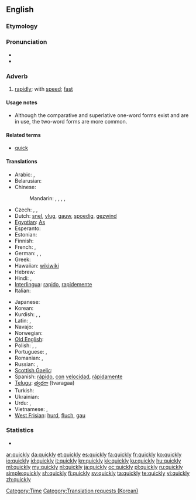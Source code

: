 ==English==

===Etymology===
{{suffix|quick|ly}}

===Pronunciation===
* {{IPA|/ˈkwɪkli/}}
* {{audio|en-us-quickly.ogg|Audio (US)}}

===Adverb===
{{en-adv|quicker|quickest|more}}

# [[rapidly]]; with [[speed]]; [[fast]]

====Usage notes====
* Although the comparative and superlative one-word forms exist and are in use, the two-word forms are more common.

====Related terms====
* [[quick]] {{qualifier|adjective}}

====Translations====
{{trans-top|rapidly, fast}}
* Arabic: {{t|ar|سرعة|tr=bi-súr3a|alt=بسرعة|sc=Arab}}, {{t|ar|عاجلا|tr=3aakhilan|alt=عاجلاً|sc=Arab}}
* Belarusian: {{t|be|хутка|tr=xútka|sc=Cyrl}}
* Chinese:
*: Mandarin: {{t-|cmn|迅速|alt=迅速地|tr=xùnsù de|sc=Hani}}, {{t-|cmn|快速|alt=快速地|tr=kuàisù de|sc=Hani}}, {{t-|cmn|急速|alt=急速地|tr=jísù de|sc=Hani}}, {{t-|cmn|趕快|alt=趕快地|sc=Hani}}, {{t-|cmn|赶快|alt=赶快地|tr=gǎnkuài de|sc=Hani}}
* Czech: {{t+|cs|rychle}}, {{t-|cs|honem}},  {{t|cs|valem}}
* Dutch: [[snel]], [[vlug]], [[gauw]], [[spoedig]], [[gezwind]]
* [[Egyptian]]: [[As]]
* Esperanto: {{t-|eo|rapide|xs=Esperanto}}
* Estonian: {{t|et|kiiresti}}
* Finnish: {{t+|fi|nopeasti}}
* French: {{t+|fr|rapidement}}, {{t|fr|vite}}
* German: {{t+|de|schnell}}, {{t+|de|rasch}}, {{t+|de|geschwind}}
* Greek: {{t+|el|γρήγορα}}
* Hawaiian: [[wikiwiki]]
* Hebrew: {{t+|he|מהר}}
* Hindi: {{t|hi|जल्दी|tr=jaldī se|alt=जल्दी से|sc=Deva}}, {{t|hi|जल्दी|tr=jaldī|sc=Deva}}
* [[Interlingua]]: [[rapido]], [[rapidemente]]
* Italian: {{t+|it|rapidamente|m}}
{{trans-mid}}
* Japanese: {{t|ja|はやい|tr=[[はやく]], hayaku|alt=速く|sc=Jpan}}
* Korean: {{t|ko|빨리|tr=ppalli|sc=Kore}}
* Kurdish: {{ku-Arab|[[به‌هه‌ڵه‌داوان]]}}, {{ku-Arab|[[به‌ په‌له‌وه‌]]}}, {{ku-Arab|[[به‌گورجی]]}}
* Latin: {{t-|la|cito}}, {{t-|la|celeriter}}
* Navajo: {{tø|nv|hah}}
* Norwegian: {{t+|no|fort}}
* [[Old English]]: {{t-|ang|hrædlice|alt=hrædlīċe|xs=Old English}}
* Polish: {{t|pl|szybko}}, {{t|pl|prędko}}, {{t|pl|bystro}}
* Portuguese: {{t+|pt|rápido}}, {{t+|pt|rapidamente}}
* Romanian: {{t-|ro|rapid}}, {{t-|ro|repede}}
* Russian: {{t|ru|быстро|tr=býstro}}, {{t|ru|скоро|tr=skóro|sc=Cyrl}}
* [[Scottish Gaelic]]: {{t|gd|gu grad}}
* Spanish: [[rápido]], [[con]] [[velocidad]], [[rápidamente]]
* [[Telugu]]: [[త్వరగా]] (tvaragaa)
* Turkish: {{t+|tr|çabuk}}
* Ukrainian: {{t|uk|швидко|tr=švýdko|sc=Cyrl}}
* Urdu: {{t|ur|جلدی|tr=jaldī se|alt=جلدی سے|sc=ur-Arab}}, {{t|ur|جلدی|tr=jaldī|sc=ur-Arab}}
* Vietnamese: {{t+|vi|nhanh|xs=Vietnamese}}, {{t+|vi|mau|xs=Vietnamese}}
* [[West Frisian]]: [[hurd]], [[fluch]], [[gau]]
{{trans-bottom}}

===Statistics===
* {{rank|step|turning|village|813|quickly|lie|supposed|original}}

[[Category:Time]]
[[Category:Translation requests (Korean)]]

[[ar:quickly]]
[[da:quickly]]
[[et:quickly]]
[[es:quickly]]
[[fa:quickly]]
[[fr:quickly]]
[[ko:quickly]]
[[io:quickly]]
[[id:quickly]]
[[it:quickly]]
[[kn:quickly]]
[[kk:quickly]]
[[ku:quickly]]
[[hu:quickly]]
[[ml:quickly]]
[[my:quickly]]
[[nl:quickly]]
[[ja:quickly]]
[[oc:quickly]]
[[pl:quickly]]
[[ru:quickly]]
[[simple:quickly]]
[[sh:quickly]]
[[fi:quickly]]
[[sv:quickly]]
[[ta:quickly]]
[[te:quickly]]
[[vi:quickly]]
[[zh:quickly]]